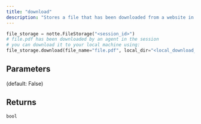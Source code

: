 ```yaml
---
title: "download"
description: "Stores a file that has been downloaded from a website in the current session"
---
```




```python
file_storage = notte.FileStorage("<session_id>")
# file.pdf has been downloaded by an agent in the session
# you can download it to your local machine using:
file_storage.download(file_name="file.pdf", local_dir="<local_download_dir>")
```


## Parameters

<ParamField path="file_name" type="str">

</ParamField>

<ParamField path="local_dir" type="str">

</ParamField>

<ParamField path="force" type="bool">
   (default: False)
</ParamField>

## Returns

`bool`
